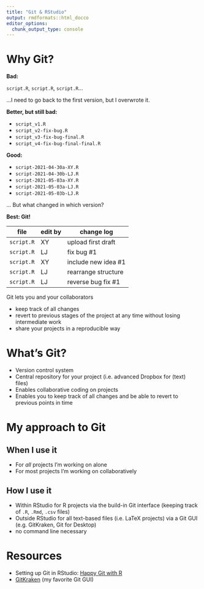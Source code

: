 ```yaml
---
title: "Git & RStudio"
output: rmdformats::html_docco
editor_options: 
  chunk_output_type: console
---
```


# Why Git?

**Bad:**

`script.R`, `script.R`, `script.R`...

...I need to go back to the first version, but I overwrote it.

**Better, but still bad:**

- `script_v1.R`
- `script_v2-fix-bug.R`
- `script_v3-fix-bug-final.R`
- `script_v4-fix-bug-final-final.R`

**Good:**

- `script-2021-04-30a-XY.R` 
- `script-2021-04-30b-LJ.R`
- `script-2021-05-03a-XY.R` 
- `script-2021-05-03a-LJ.R` 
- `script-2021-05-03b-LJ.R` 

... But what changed in which version?

**Best: Git!**


| file       | edit by | change log          |
|------------|---------|---------------------|
| `script.R` | XY      | upload first draft  |
| `script.R` | LJ      | fix bug #1          |
| `script.R` | XY      | include new idea #1 |
| `script.R` | LJ      | rearrange structure |
| `script.R` | LJ      | reverse bug fix #1  |

Git lets you and your collaborators

- keep track of all changes
- revert to previous stages of the project at any time without losing
  intermediate work
- share your projects in a reproducible way

# What's Git?

- Version control system
- Central repository for your project (i.e. advanced Dropbox for (text) files)
- Enables collaborative coding on projects 
- Enables you to keep track of all changes and be able to revert to previous points in time

# My approach to Git
## When I use it
- For *all* projects I'm working on alone
- For most projects I'm working on collaboratively

## How I use it
- Within RStudio for R projects via the build-in Git interface (keeping track of `.R`, `.Rmd`, `.csv` files)
- Outside RStudio for all text-based files (i.e. LaTeX projects) via a Git GUI (e.g. GitKraken, Git for Desktop)
- no command line necessary

# Resources

- Setting up Git in RStudio: [Happy Git with R](https://happygitwithr.com/)
- [GitKraken](https://www.gitkraken.com/) (my favorite Git GUI)